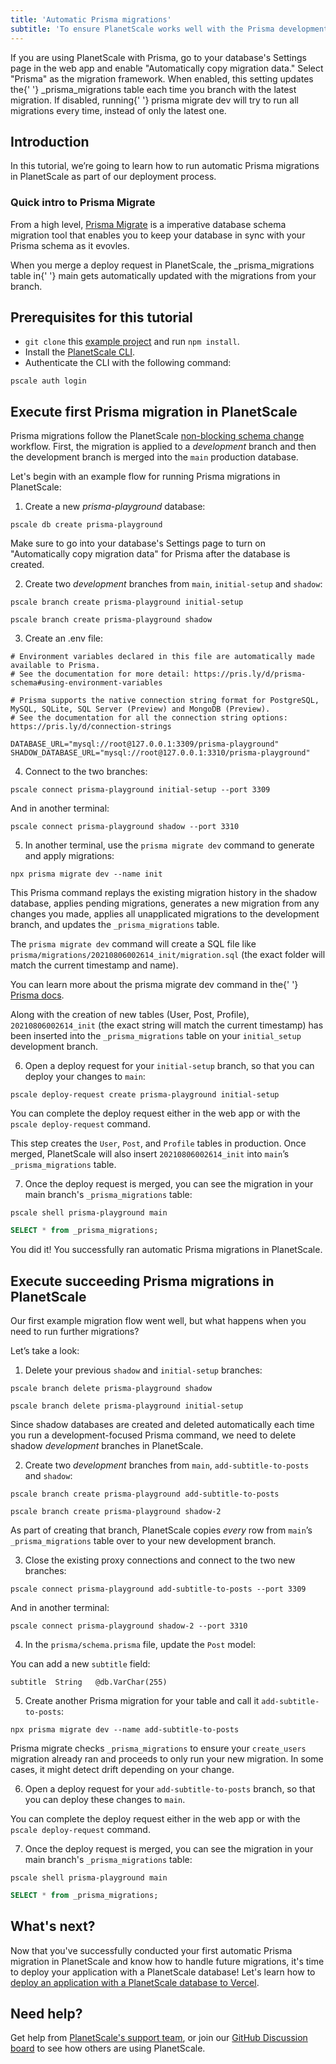 ```yaml
---
title: 'Automatic Prisma migrations'
subtitle: 'To ensure PlanetScale works well with the Prisma development process, we implemented the ability to automatically copy Prisma migration metadata as part of our deployment process.'
---
```


<InfoBlock type='tip'>
  If you are using PlanetScale with Prisma, go to your database's Settings page in the web app and enable "Automatically
  copy migration data." Select "Prisma" as the migration framework. When enabled, this setting updates the{' '}
  <inlineCode>_prisma_migrations</inlineCode> table each time you branch with the latest migration. If disabled, running{' '}
  <inlineCode>prisma migrate dev</inlineCode> will try to run all migrations every time, instead of only the latest one.
</InfoBlock>

## Introduction

In this tutorial, we’re going to learn how to run automatic Prisma migrations in PlanetScale as part of our deployment process.

### Quick intro to Prisma Migrate

From a high level, [Prisma Migrate](https://www.prisma.io/docs/concepts/components/prisma-migrate) is a imperative database schema migration tool that enables you to keep your database in sync with your Prisma schema as it evovles.

<InfoBlock type='tip'>
  When you merge a deploy request in PlanetScale, the <inlineCode>_prisma_migrations</inlineCode> table in{' '}
  <inlineCode>main</inlineCode> gets automatically updated with the migrations from your branch.
</InfoBlock>

## Prerequisites for this tutorial

- `git clone` this [example project](https://github.com/iheanyi/prisma-planetscale-playground) and run `npm install`.
- Install the [PlanetScale CLI](https://github.com/planetscale/cli).
- Authenticate the CLI with the following command:

```
pscale auth login
```

## Execute first Prisma migration in PlanetScale

Prisma migrations follow the PlanetScale [non-blocking schema change](/concepts/nonblocking-schema-changes) workflow. First, the migration is applied to a _development_ branch and then the development branch is merged into the `main` production database.

Let's begin with an example flow for running Prisma migrations in PlanetScale:

1. Create a new _prisma-playground_ database:

```
pscale db create prisma-playground
```

Make sure to go into your database's Settings page to turn on "Automatically copy migration data" for Prisma after the database is created.

2. Create two _development_ branches from `main`, `initial-setup` and `shadow`:

```
pscale branch create prisma-playground initial-setup
```

```
pscale branch create prisma-playground shadow
```

3. Create an .env file:

```shell
# Environment variables declared in this file are automatically made available to Prisma.
# See the documentation for more detail: https://pris.ly/d/prisma-schema#using-environment-variables

# Prisma supports the native connection string format for PostgreSQL, MySQL, SQLite, SQL Server (Preview) and MongoDB (Preview).
# See the documentation for all the connection string options: https://pris.ly/d/connection-strings

DATABASE_URL="mysql://root@127.0.0.1:3309/prisma-playground"
SHADOW_DATABASE_URL="mysql://root@127.0.0.1:3310/prisma-playground"
```

4. Connect to the two branches:

```
pscale connect prisma-playground initial-setup --port 3309
```

And in another terminal:

```
pscale connect prisma-playground shadow --port 3310
```

5. In another terminal, use the `prisma migrate dev` command to generate and apply migrations:

```
npx prisma migrate dev --name init
```

This Prisma command replays the existing migration history in the shadow database, applies pending migrations, generates a new migration from any changes you made, applies all unapplicated migrations to the development branch, and updates the `_prisma_migrations` table.

The `prisma migrate dev` command will create a SQL file like `prisma/migrations/20210806002614_init/migration.sql` (the exact folder will match the current timestamp and name).

<InfoBlock type='tip'>
  You can learn more about the <inlineCode>prisma migrate dev</inlineCode> command in the{' '}
  <a href='https://www.prisma.io/docs/concepts/components/prisma-migrate#development-environments'>Prisma docs</a>.
</InfoBlock>

Along with the creation of new tables (User, Post, Profile), `20210806002614_init` (the exact string will match the current timestamp) has been inserted into the `_prisma_migrations` table on your `initial_setup` development branch.

6. Open a deploy request for your `initial-setup` branch, so that you can deploy your changes to `main`:

```
pscale deploy-request create prisma-playground initial-setup
```

You can complete the deploy request either in the web app or with the `pscale deploy-request` command.

This step creates the `User`, `Post`, and `Profile` tables in production. Once merged, PlanetScale will also insert `20210806002614_init` into `main`’s `_prisma_migrations` table.

7. Once the deploy request is merged, you can see the migration in your main branch's `_prisma_migrations` table:

```
pscale shell prisma-playground main
```

```SQL
SELECT * from _prisma_migrations;
```

You did it! You successfully ran automatic Prisma migrations in PlanetScale.

## Execute succeeding Prisma migrations in PlanetScale

Our first example migration flow went well, but what happens when you need to run further migrations?

Let’s take a look:

1. Delete your previous `shadow` and `initial-setup` branches:

```
pscale branch delete prisma-playground shadow
```

```
pscale branch delete prisma-playground initial-setup
```

Since shadow databases are created and deleted automatically each time you run a development-focused Prisma command, we need to delete shadow _development_ branches in PlanetScale.

2. Create two _development_ branches from `main`, `add-subtitle-to-posts` and `shadow`:

```
pscale branch create prisma-playground add-subtitle-to-posts
```

```
pscale branch create prisma-playground shadow-2
```

As part of creating that branch, PlanetScale copies _every_ row from `main`’s `_prisma_migrations` table over to your new development branch.

3. Close the existing proxy connections and connect to the two new branches:

```
pscale connect prisma-playground add-subtitle-to-posts --port 3309
```

And in another terminal:

```
pscale connect prisma-playground shadow-2 --port 3310
```

4. In the `prisma/schema.prisma` file, update the `Post` model:

You can add a new `subtitle` field:

```
subtitle  String   @db.VarChar(255)
```

5. Create another Prisma migration for your table and call it `add-subtitle-to-posts`:

```
npx prisma migrate dev --name add-subtitle-to-posts
```

Prisma migrate checks `_prisma_migrations` to ensure your `create_users` migration already ran and proceeds to only run your new migration. In some cases, it might detect drift depending on your change.

6. Open a deploy request for your `add-subtitle-to-posts` branch, so that you can deploy these changes to `main`.

You can complete the deploy request either in the web app or with the `pscale deploy-request` command.

7. Once the deploy request is merged, you can see the migration in your main branch's `_prisma_migrations` table:

```
pscale shell prisma-playground main
```

```SQL
SELECT * from _prisma_migrations;
```

## What's next?

Now that you've successfully conducted your first automatic Prisma migration in PlanetScale and know how to handle future migrations, it's time to deploy your application with a PlanetScale database! Let's learn how to [deploy an application with a PlanetScale database to Vercel](/tutorial/deploy-to-vercel).

## Need help?

Get help from [PlanetScale's support team](https://www.planetscale.com/support), or join our [GitHub Discussion board](https://github.com/planetscale/beta/discussions) to see how others are using PlanetScale.
